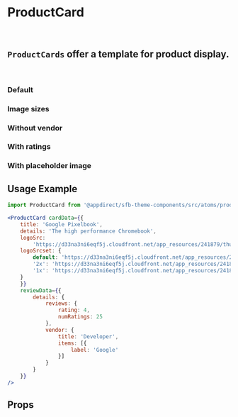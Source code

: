 
<Meta of={ProductCardStories} />

# ProductCard

<br />

## `ProductCards` offer a template for product display.

<br />

### Default

<Canvas>
  <Story of={ProductCardStories.Default} />
</Canvas>

### Image sizes

<Canvas>
  <Story of={ProductCardStories.ImageSizes} />
</Canvas>

### Without vendor

<Canvas>
  <Story of={ProductCardStories.WithoutVendor} />
</Canvas>

### With ratings

<Canvas>
  <Story of={ProductCardStories.WithRatings} />
</Canvas>

### With placeholder image

<Canvas>
  <Story of={ProductCardStories.WithPlaceholderImage} />
</Canvas>

## Usage Example

```jsx
import ProductCard from '@appdirect/sfb-theme-components/src/atoms/product-card/ProductCard';

<ProductCard cardData={{
    title: 'Google Pixelbook',
    details: 'The high performance Chromebook',
    logoSrc:
        'https://d33na3ni6eqf5j.cloudfront.net/app_resources/241879/thumbs_64/image1966147977002842893.png',
    logoSrcset: {
        default: 'https://d33na3ni6eqf5j.cloudfront.net/app_resources/241879/thumbs_64/image1966147977002842893.png',
        '2x': 'https://d33na3ni6eqf5j.cloudfront.net/app_resources/241879/thumbs_64/image1966147977002842893-2x.png',
        '1x': 'https://d33na3ni6eqf5j.cloudfront.net/app_resources/241879/thumbs_64/image1966147977002842893.png'
    }
    }}
    reviewData={{
        details: {
            reviews: {
                rating: 4,
                numRatings: 25
            },
            vendor: {
                title: 'Developer',
                items: [{
                    label: 'Google'
                }]
            }
        }
    }}
/>
```

## Props

<ArgsTable of={ProductCard} />
